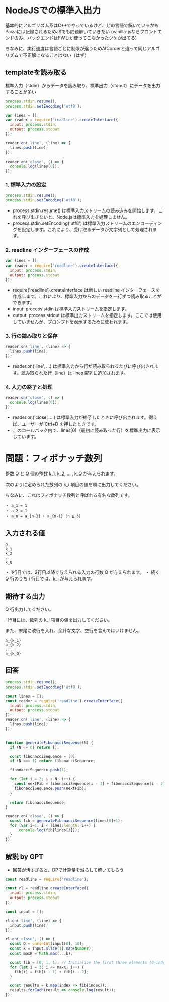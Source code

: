 # NodeJSでの標準入出力
基本的にアルゴリズム系はC++でやっているけど、どの言語で解いているかもPaizaには記録されるためJSでも問題解いていきたい
(vanilla-jsならフロントエンドのみ、バックエンドはFWしか使ってこなかったツケが出てる)

ちなみに、実行速度は言語ごとに制限が違うためAtCorderと違って同じアルゴリズムで不正解になることはない（はず）

## templateを読み取る
標準入力（stdin）からデータを読み取り、標準出力（stdout）にデータを出力することが多い
```js filename="paizaのテンプレート"
process.stdin.resume();
process.stdin.setEncoding('utf8');

var lines = [];
var reader = require('readline').createInterface({
  input: process.stdin,
  output: process.stdout
});

reader.on('line', (line) => {
  lines.push(line);
});

reader.on('close', () => {
  console.log(lines[0]);
});

```


### 1. 標準入力の設定
```js
process.stdin.resume();
process.stdin.setEncoding('utf8');
```
- process.stdin.resume() は標準入力ストリームの読み込みを開始します。これを呼び出さないと、Node.jsは標準入力を処理しません。
- process.stdin.setEncoding('utf8') は標準入力ストリームのエンコーディングを設定します。これにより、受け取るデータが文字列として処理されます。


### 2. readline インターフェースの作成
```js
var lines = [];
var reader = require('readline').createInterface({
  input: process.stdin,
  output: process.stdout
});
```

- require('readline').createInterface は新しい readline インターフェースを作成します。これにより、標準入力からのデータを一行ずつ読み取ることができます。
- input: process.stdin は標準入力ストリームを指定します。
- output: process.stdout は標準出力ストリームを指定します。ここでは使用していませんが、プロンプトを表示するために使われます。

### 3. 行の読み取りと保存
```js
reader.on('line', (line) => {
  lines.push(line);
});
```
- reader.on('line', ...) は標準入力から行が読み取られるたびに呼び出されます。読み取られた行（line）は lines 配列に追加されます。

### 4. 入力の終了と処理
```js
reader.on('close', () => {
  console.log(lines[0]);
});
```
- reader.on('close', ...) は標準入力が終了したときに呼び出されます。例えば、ユーザーが Ctrl+D を押したときです。
- このコールバック内で、lines[0]（最初に読み取った行）を標準出力に表示しています。

# 問題：フィボナッチ数列 
整数 Q と Q 個の整数 k_1, k_2, ... , k_Q が与えられます。

次のように定められた数列の k_i 項目の値を順に出力してください。

ちなみに、これはフィボナッチ数列と呼ばれる有名な数列です。

```
・ a_1 = 1 
・ a_2 = 1 
・ a_n = a_{n-2} + a_{n-1} (n ≧ 3)
```

## 入力される値
```
Q
k_1
k_2
...
k_Q
```
・ 1行目では、2行目以降で与えられる入力の行数 Q が与えられます。
・ 続く Q 行のうち i 行目では、k_i が与えられます。

## 期待する出力
Q 行出力してください。

i 行目には、数列の k_i 項目の値を出力してください。

また、末尾に改行を入れ、余計な文字、空行を含んではいけません。

```
a_{k_1}
a_{k_2}
...
a_{k_Q}
```

## 回答

```js
process.stdin.resume();
process.stdin.setEncoding('utf8');

const lines = [];
const reader = require('readline').createInterface({
  input: process.stdin,
  output: process.stdout
});
reader.on('line', (line) => {
  lines.push(line);
});


function generateFibonacciSequence(N) {
  if (N <= 0) return [];

  const fibonacciSequence = [0];
  if (N === 1) return fibonacciSequence;

  fibonacciSequence.push(1);

  for (let i = 2; i < N; i++) {
    const nextFib = fibonacciSequence[i - 1] + fibonacciSequence[i - 2];
    fibonacciSequence.push(nextFib);
  }

  return fibonacciSequence;
}

reader.on('close', () => {
  const fib = generateFibonacciSequence(lines[0]+1);
  for (var i=1; i < lines.length; i++) {
      console.log(fib[lines[i]]);
  }
});
```

## 解説 by GPT
- 回答が汚すぎると、DPで計算量を減らして解いてもらう

```js
const readline = require('readline');

const rl = readline.createInterface({
  input: process.stdin,
  output: process.stdout
});

const input = [];

rl.on('line', (line) => {
  input.push(line);
});

rl.on('close', () => {
  const Q = parseInt(input[0], 10);
  const k = input.slice(1).map(Number);
  const maxK = Math.max(...k);

  const fib = [0, 1, 1]; // Initialize the first three elements (0-indexed for convenience)
  for (let i = 3; i <= maxK; i++) {
    fib[i] = fib[i - 1] + fib[i - 2];
  }

  const results = k.map(index => fib[index]);
  results.forEach(result => console.log(result));
});

```